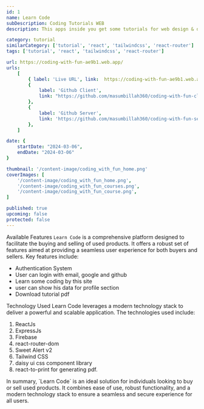 ```yaml
---
id: 1
name: Learn Code
subDescription: Coding Tutorials WEB
description: This apps inside you get some tutorials for web design & development. Tutorials are looks like a blog. Viewrs can download tutorials on pdf format. This app build by ReactJs.

category: tutorial
similarCategory: ['tutorial', 'react', 'tailwindcss', 'react-router']
tags: ['tutorial', 'react', 'tailwindcss', 'react-router']

url: https://coding-with-fun-ae9b1.web.app/
urls:
    [
        { label: 'Live URL', link:  https://coding-with-fun-ae9b1.web.app/ },
        {
            label: 'Github Client',
            link: "https://github.com/masumbillah360/coding-with-fun-client",
        },
        {
            label: 'Github Server',
            link: 'https://github.com/masumbillah360/coding-with-fun-server',
        },
    ]

date: {
    startDate: "2024-03-06",
    endDate: "2024-03-06"
}

thumbnail: '/content-image/coding_with_fun_home.png'
coverImages: [
    '/content-image/coding_with_fun_home.png',
    '/content-image/coding_with_fun_courses.png',
    '/content-image/coding_with_fun_course.png',
]

published: true
upcoming: false
protected: false
---
```


<Heading typo="h2">Available Features</Heading>
<Paragraph>
    `Learn Code` is a comprehensive platform designed to facilitate the buying
    and selling of used products. It offers a robust set of features aimed at
    providing a seamless user experience for both buyers and sellers. Key
    features include:
</Paragraph>
<ul>
    <li>Authentication System</li>
    <li>User can login with email, google and github</li>
    <li>Learn some coding by this site</li>
    <li>user can show his data for profile section</li>
    <li>Download tutorial pdf</li>
</ul>


<Heading typo="h2">Technology Used</Heading>
<Paragraph>
    Learn Code leverages a modern technology stack to deliver a powerful and
    scalable application. The technologies used include:
</Paragraph>
<ol>
    <li>ReactJs</li>
    <li>ExpressJs</li>
    <li>Firebase</li>
    <li>react-router-dom</li>
    <li>Sweet Alert v2</li>
    <li>Tailwind CSS</li>
    <li>daisy ui css component library</li>
    <li>react-to-print for generating pdf.</li>
</ol>

<Paragraph>
    In summary, `Learn Code` is an ideal solution for individuals looking to buy
    or sell used products. It combines ease of use, robust functionality, and a
    modern technology stack to ensure a seamless and secure experience for all
    users.
</Paragraph>
